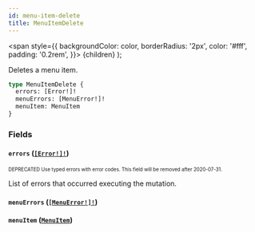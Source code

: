 ```yaml
---
id: menu-item-delete
title: MenuItemDelete
---
```


<span
style={{
      backgroundColor: color,
      borderRadius: '2px',
      color: '#fff',
      padding: '0.2rem',
    }}>
{children}
</span>
);

Deletes a menu item.

```graphql
type MenuItemDelete {
  errors: [Error!]!
  menuErrors: [MenuError!]!
  menuItem: MenuItem
}
```

### Fields

#### `errors` ([`[Error!]!`](/api-reference/objects/error.mdx))

<sub><sup><Tag color="#ffba00">DEPRECATED</Tag> Use typed errors with error codes. This field will be removed after 2020-07-31.</sup></sub>

List of errors that occurred executing the mutation.

#### `menuErrors` ([`[MenuError!]!`](/api-reference/objects/menu-error.mdx))

#### `menuItem` ([`MenuItem`](/api-reference/objects/menu-item.mdx))
